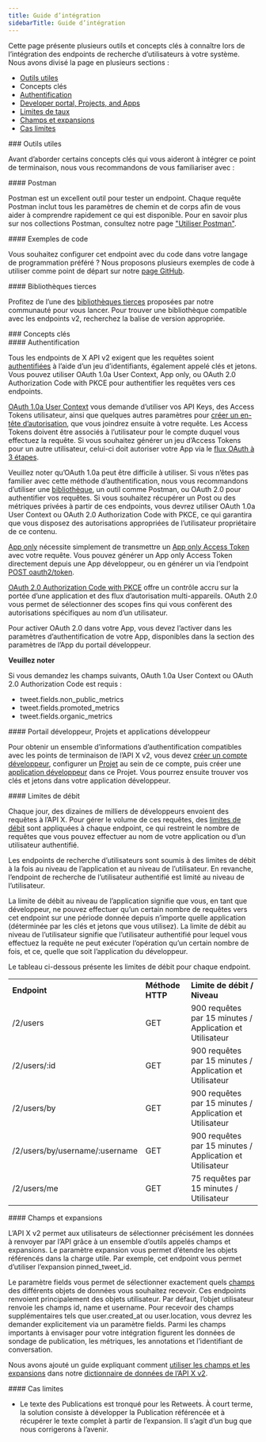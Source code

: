 ```yaml
---
title: Guide d’intégration
sidebarTitle: Guide d’intégration
---
```



Cette page présente plusieurs outils et concepts clés à connaître lors de l’intégration des endpoints de recherche d’utilisateurs à votre système. Nous avons divisé la page en plusieurs sections :

* [Outils utiles](#helpful)
* Concepts clés
* [Authentification](#authentication)
* [Developer portal, Projects, and Apps](#portal)
* [Limites de taux](#limits)
* [Champs et expansions](#fields)
* [Cas limites](#edge)

<div id="helpful-tools">
  ### Outils utiles
</div>

Avant d’aborder certains concepts clés qui vous aideront à intégrer ce point de terminaison, nous vous recommandons de vous familiariser avec :

<div id="postman">
  #### Postman
</div>

Postman est un excellent outil pour tester un endpoint. Chaque requête Postman inclut tous les paramètres de chemin et de corps afin de vous aider à comprendre rapidement ce qui est disponible. Pour en savoir plus sur nos collections Postman, consultez notre page [&quot;Utiliser Postman&quot;](/fr/tutorials/postman-getting-started). 

<div id="code-samples">
  #### Exemples de code
</div>

Vous souhaitez configurer cet endpoint avec du code dans votre langage de programmation préféré ? Nous proposons plusieurs exemples de code à utiliser comme point de départ sur notre [page GitHub](https://github.com/xdevplatform/Twitter-API-v2-sample-code).

<div id="third-party-libraries">
  #### Bibliothèques tierces
</div>

Profitez de l’une des [bibliothèques tierces](/fr/x-api/tools-and-libraries/overview) proposées par notre communauté pour vous lancer. Pour trouver une bibliothèque compatible avec les endpoints v2, recherchez la balise de version appropriée.

<div id="key-concepts">
  ### Concepts clés
</div>

<div id="authentication">
  #### Authentification
</div>

Tous les endpoints de X API v2 exigent que les requêtes soient [authentifiées](/fr/resources/fundamentals/authentication) à l’aide d’un jeu d’identifiants, également appelé clés et jetons. Vous pouvez utiliser OAuth 1.0a User Context, App only, ou OAuth 2.0 Authorization Code with PKCE pour authentifier les requêtes vers ces endpoints.

[OAuth 1.0a User Context](/fr/resources/fundamentals/authentication#oauth-1-0a-2) vous demande d’utiliser vos API Keys, des Access Tokens utilisateur, ainsi que quelques autres paramètres pour [créer un en-tête d’autorisation](/fr/resources/fundamentals/authentication#authorizing-a-request), que vous joindrez ensuite à votre requête. Les Access Tokens doivent être associés à l’utilisateur pour le compte duquel vous effectuez la requête. Si vous souhaitez générer un jeu d’Access Tokens pour un autre utilisateur, celui-ci doit autoriser votre App via le [flux OAuth à 3 étapes](https://developer-staging.x.com/resources/fundamentals/authentication/obtaining-user-access-tokens).

Veuillez noter qu’OAuth 1.0a peut être difficile à utiliser. Si vous n’êtes pas familier avec cette méthode d’authentification, nous vous recommandons d’utiliser une [bibliothèque](/fr/x-api/tools-and-libraries/overview), un outil comme Postman, ou OAuth 2.0 pour authentifier vos requêtes. Si vous souhaitez récupérer un Post ou des métriques privées à partir de ces endpoints, vous devrez utiliser OAuth 1.0a User Context ou OAuth 2.0 Authorization Code with PKCE, ce qui garantira que vous disposez des autorisations appropriées de l’utilisateur propriétaire de ce contenu.

[App only](/fr/resources/fundamentals/authentication#bearer-token-also-known-as-app-only) nécessite simplement de transmettre un [App only Access Token](/fr/resources/fundamentals/authentication#bearer-token-also-known-as-app-only) avec votre requête. Vous pouvez générer un App only Access Token directement depuis une App développeur, ou en générer un via l’endpoint [POST oauth2/token](/fr/resources/fundamentals/authentication#post-oauth2-token).

[OAuth 2.0 Authorization Code with PKCE](/fr/resources/fundamentals/authentication#oauth-2-0-authorization-code-flow-with-pkce-2) offre un contrôle accru sur la portée d’une application et des flux d’autorisation multi-appareils. OAuth 2.0 vous permet de sélectionner des scopes fins qui vous confèrent des autorisations spécifiques au nom d’un utilisateur.

Pour activer OAuth 2.0 dans votre App, vous devez l’activer dans les paramètres d’authentification de votre App, disponibles dans la section des paramètres de l’App du portail développeur.

**Veuillez noter**

Si vous demandez les champs suivants, OAuth 1.0a User Context ou OAuth 2.0 Authorization Code est requis :

* tweet.fields.non_public_metrics
* tweet.fields.promoted_metrics
* tweet.fields.organic_metrics

<div id="developer-portal-projects-and-developer-apps">
  #### Portail développeur, Projets et applications développeur
</div>

Pour obtenir un ensemble d’informations d’authentification compatibles avec les points de terminaison de l’API X v2, vous devez [créer un compte développeur](https://developer.x.com/en/portal/petition/essential/basic-info), configurer un [Projet](/fr/resources/fundamentals/projects) au sein de ce compte, puis créer une [application développeur](/fr/resources/fundamentals/developer-apps) dans ce Projet. Vous pourrez ensuite trouver vos clés et jetons dans votre application développeur. 
 

<div id="rate-limits">
  #### Limites de débit
</div>

Chaque jour, des dizaines de milliers de développeurs envoient des requêtes à l’API X. Pour gérer le volume de ces requêtes, des [limites de débit](/fr/x-api/fundamentals/rate-limits) sont appliquées à chaque endpoint, ce qui restreint le nombre de requêtes que vous pouvez effectuer au nom de votre application ou d’un utilisateur authentifié.

Les endpoints de recherche d’utilisateurs sont soumis à des limites de débit à la fois au niveau de l’application et au niveau de l’utilisateur. En revanche, l’endpoint de recherche de l’utilisateur authentifié est limité au niveau de l’utilisateur.

La limite de débit au niveau de l’application signifie que vous, en tant que développeur, ne pouvez effectuer qu’un certain nombre de requêtes vers cet endpoint sur une période donnée depuis n’importe quelle application (déterminée par les clés et jetons que vous utilisez). La limite de débit au niveau de l’utilisateur signifie que l’utilisateur authentifié pour lequel vous effectuez la requête ne peut exécuter l’opération qu’un certain nombre de fois, et ce, quelle que soit l’application du développeur.

Le tableau ci-dessous présente les limites de débit pour chaque endpoint.

|     |     |     |
| :--- | :--- | :--- |
| **Endpoint** | **Méthode HTTP** | **Limite de débit / Niveau** |
| /2/users | GET | 900 requêtes par 15 minutes / Application et Utilisateur |
| /2/users/:id | GET | 900 requêtes par 15 minutes / Application et Utilisateur |
| /2/users/by | GET | 900 requêtes par 15 minutes / Application et Utilisateur |
| /2/users/by/username/:username | GET | 900 requêtes par 15 minutes / Application et Utilisateur |
| /2/users/me | GET | 75 requêtes par 15 minutes / Utilisateur |

<div id="fields-and-expansions">
  #### Champs et expansions
</div>

L’API X v2 permet aux utilisateurs de sélectionner précisément les données à renvoyer par l’API grâce à un ensemble d’outils appelés champs et expansions. Le paramètre expansion vous permet d’étendre les objets référencés dans la charge utile. Par exemple, cet endpoint vous permet d’utiliser l’expansion pinned_tweet_id.

Le paramètre fields vous permet de sélectionner exactement quels [champs](/fr/x-api/fundamentals/fields) des différents objets de données vous souhaitez recevoir. Ces endpoints renvoient principalement des objets utilisateur. Par défaut, l’objet utilisateur renvoie les champs id, name et username. Pour recevoir des champs supplémentaires tels que user.created_at ou user.location, vous devrez les demander explicitement via un paramètre fields. Parmi les champs importants à envisager pour votre intégration figurent les données de sondage de publication, les métriques, les annotations et l’identifiant de conversation.

Nous avons ajouté un guide expliquant comment [utiliser les champs et les expansions](/fr/x-api/fundamentals/data-dictionary#how-to-use-fields-and-expansions) dans notre [dictionnaire de données de l’API X v2](/fr/x-api/fundamentals/data-dictionary).

<div id="edge-cases">
  #### Cas limites
</div>

* Le texte des Publications est tronqué pour les Retweets. À court terme, la solution consiste à développer la Publication référencée et à récupérer le texte complet à partir de l’expansion. Il s’agit d’un bug que nous corrigerons à l’avenir.